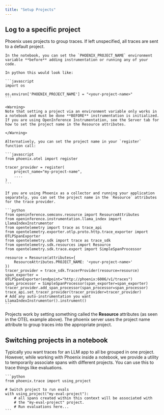 ```yaml
---
title: "Setup Projects"
---
```


## Log to a specific project

Phoenix uses projects to group traces. If left unspecified, all traces are sent to a default project.

<Tabs>

  <Tab title="Using Phoenix Wrappers">

    In the notebook, you can set the `PHOENIX_PROJECT_NAME` environment variable **before** adding instrumentation or running any of your code.

    In python this would look like:

    ```javascript
    import os

    os.environ['PHOENIX_PROJECT_NAME'] = "<your-project-name>"
    ```

    <Warning>
    Note that setting a project via an environment variable only works in a notebook and must be done **BEFORE** instrumentation is initialized. If you are using OpenInference Instrumentation, see the Server tab for how to set the project name in the Resource attributes.

    </Warning>

    Alternatively, you can set the project name in your `register` function call:

    ```javascript
    from phoenix.otel import register

    tracer_provider = register(
        project_name="my-project-name",
        ....
    )
    ```

  </Tab> 

  <Tab title="Using OTEL Directly">

    If you are using Phoenix as a collector and running your application separately, you can set the project name in the `Resource` attributes for the trace provider.

    ```python
    from openinference.semconv.resource import ResourceAttributes
    from openinference.instrumentation.llama_index import LlamaIndexInstrumentor
    from opentelemetry import trace as trace_api
    from opentelemetry.exporter.otlp.proto.http.trace_exporter import OTLPSpanExporter
    from opentelemetry.sdk import trace as trace_sdk
    from opentelemetry.sdk.resources import Resource
    from opentelemetry.sdk.trace.export import SimpleSpanProcessor

    resource = Resource(attributes={
        ResourceAttributes.PROJECT_NAME: '<your-project-name>'
    })
    tracer_provider = trace_sdk.TracerProvider(resource=resource)
    span_exporter = OTLPSpanExporter(endpoint="http://phoenix:6006/v1/traces")
    span_processor = SimpleSpanProcessor(span_exporter=span_exporter)
    tracer_provider.add_span_processor(span_processor=span_processor)
    trace_api.set_tracer_provider(tracer_provider=tracer_provider)
    # Add any auto-instrumentation you want 
    LlamaIndexInstrumentor().instrument()
    ```
    
  </Tab>

</Tabs>

Projects work by setting something called the **Resource** attributes (as seen in the OTEL example above). The phoenix server uses the project name attribute to group traces into the appropriate project.

## Switching projects in a notebook

Typically you want traces for an LLM app to all be grouped in one project. However, while working with Phoenix inside a notebook, we provide a utility to temporarily associate spans with different projects. You can use this to trace things like evaluations.

<Tabs>

  <Tab title="Notebook">

    ```python
    from phoenix.trace import using_project

    # Switch project to run evals
    with using_project("my-eval-project"):
        # all spans created within this context will be associated with
        # the "my-eval-project" project.
        # Run evaluations here...
    ```

  </Tab> 

</Tabs>
